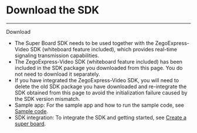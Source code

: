 # Download the SDK

- - -

<Card title="Super Board SDK" href="https://artifact-sdk.zego.im/SuperBoardSDK/Android/SDK/superboard-express-android.zip" target="_blank">
Download
</Card>

<Note title="Note">

- The Super Board SDK needs to be used together with the ZegoExpress-Video SDK (whiteboard feature included), which provides real-time signaling transmission capabilities.
- The ZegoExpress-Video SDK (whiteboard feature included) has been included in the SDK package you downloaded from this page. You do not need to download it separately.
- If you have integrated the ZegoExpress-Video SDK, you will need to delete the old SDK package you have downloaded and re-integrate the SDK obtained from this page to avoid the initialization failure caused by the SDK version mismatch.
- Sample app: For the sample app and how to run the sample code, see [Sample code](./sample-app.mdx).
- SDK integration: To integrate the SDK and getting started, see [Create a super board](./quick-start/create-white-board.mdx).
</Note>
